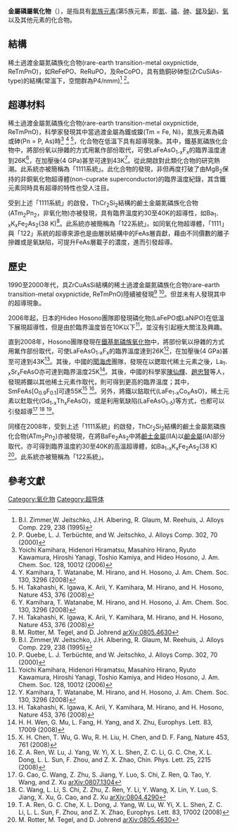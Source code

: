 {{citation style|time=2013-11-25T14:40:34+00:00}}
'''金屬磷屬氧化物'''（{{lang-en|oxypnictide}}），是指具有[[氮族元素|氮族元素]](第5族元素，即[[氮|氮]]、[[磷|磷]]、[[砷|砷]]、[[銻|銻]]及[[鉍|鉍]])、[[氧|氧]]以及其他元素的化合物。

==結構==

稀土過渡金屬氮磷族化合物(rare-earth transition-metal oxypnictide, ReTmPnO)，如ReFePO、ReRuPO，及ReCoPO，具有鋯銅矽砷型(ZrCuSiAs-type)的結構(常溫下，空間群為P4/nmm)<ref name=Zimmer>B.I. Zimmer,W. Jeitschko, J.H. Albering, R. Glaum, M. Reehuis, J. Alloys Comp. 229, 238 (1995)</ref> <ref name=Quebe>P. Quebe, L. J. Terbüchte, and W. Jeitschko, J. Alloys Comp. 302, 70 (2000)</ref>。

==超導材料==

稀土過渡金屬氮磷族化合物(rare-earth transition-metal oxypnictide, ReTmPnO)，科學家發現其中當過渡金屬為鐵或鎳(Tm = Fe, Ni)，氮族元素為磷或砷(Pn = P, As)時<ref name=Hosono2006>Yoichi Kamihara, Hidenori Hiramatsu, Masahiro Hirano, Ryuto Kawamura, Hiroshi Yanagi, Toshio Kamiya, and Hideo Hosono, J. Am. Chem. Soc. 128, 10012 (2006)</ref> <ref name=Hosono2008-1>Y. Kamihara, T. Watanabe, M. Hirano, and H. Hosono, J. Am. Chem. Soc. 130, 3296 (2008)</ref> <ref name=Hosono2008-2>H. Takahashi, K. Igawa, K. Arii, Y. Kamihara, M. Hirano, and H. Hosono, Nature 453, 376 (2008)</ref>，化合物在低溫下具有超導現象。其中，鐵基氮磷族化合物中，將部份氧以摻雜的方式用氟作部份取代，可使LaFeAsO<sub>1-x</sub>F<sub>x</sub>的臨界溫度達到26K<ref name=Hosono2008-1>Y. Kamihara, T. Watanabe, M. Hirano, and H. Hosono, J. Am. Chem. Soc. 130, 3296 (2008)</ref>，在加壓後(4 GPa)甚至可達到43K<ref name=Hosono2008-2>H. Takahashi, K. Igawa, K. Arii, Y. Kamihara, M. Hirano, and H. Hosono, Nature 453, 376 (2008)</ref>。從此開啟對此類化合物的研究熱潮。此系統亦被簡稱為「1111系統」。此化合物的發現，非但再度打破了由MgB<sub>2</sub>保持的非銅氧化物超導體(non-cuprate superconductor)的臨界溫度紀錄，其含鐵元素同時具有超導的特性也受人注目。
  
受到上述「1111系統」的啟發，ThCr<sub>2</sub>Si<sub>2</sub>結構的鹼土金屬氮磷族化合物(ATm<sub>2</sub>Pn<sub>2</sub>，非氧化物)亦被發現，具有臨界溫度約30至40K的超導性，如Ba<sub>1-x</sub>K<sub>x</sub>Fe<sub>2</sub>As<sub>2</sub>(38 K)<ref name=Rotter>M. Rotter, M. Tegel, and D. Johrend [http://arxiv.org/abs/0805.4630v2 arXiv:0805.4630]</ref>。此系統亦被簡稱為「122系統」。如同氧化物超導體，「1111」與「122」系統的超導來源也是由層狀結構中的FeAs層貢獻，藉由不同價數的離子摻雜或是氧缺陷，可提升FeAs層載子的濃度，進而引發超導。

==歷史==

1990至2000年代，具ZrCuAsSi結構的稀土過渡金屬氮磷族化合物(rare-earth transition-metal oxypnictide, ReTmPnO)陸續被發現<ref name=Zimmer>B.I. Zimmer,W. Jeitschko, J.H. Albering, R. Glaum, M. Reehuis, J. Alloys Comp. 229, 238 (1995)</ref> <ref name=Quebe>P. Quebe, L. J. Terbüchte, and W. Jeitschko, J. Alloys Comp. 302, 70 (2000)</ref>。但並未有人發現其中的超導現象。

2006年起，日本的Hideo Hosono團隊即發現磷化物(LaFePO或LaNiPO)在低溫下展現超導性，但是由於臨界溫度皆在10K以下<ref name=Hosono2006>Yoichi Kamihara, Hidenori Hiramatsu, Masahiro Hirano, Ryuto Kawamura, Hiroshi Yanagi, Toshio Kamiya, and Hideo Hosono, J. Am. Chem. Soc. 128, 10012 (2006)</ref>，並沒有引起極大關注及興趣。

直到2008年，Hosono團隊發現在[[鐵基超導體|鐵基氮磷族氧化物]]中，將部份氧以摻雜的方式用氟作部份取代，可使LaFeAsO<sub>1-x</sub>F<sub>x</sub>的臨界溫度達到26K<ref name=Hosono2008-1>Y. Kamihara, T. Watanabe, M. Hirano, and H. Hosono, J. Am. Chem. Soc. 130, 3296 (2008)</ref>，在加壓後(4 GPa)甚至可達到43K<ref name=Hosono2008-2>H. Takahashi, K. Igawa, K. Arii, Y. Kamihara, M. Hirano, and H. Hosono, Nature 453, 376 (2008)</ref>。其後，中國的[[聞海虎|聞海虎]]團隊，發現在以鍶取代稀土元素之後，La<sub>1-x</sub>Sr<sub>x</sub>FeAsO亦可達到臨界溫度25K<ref>H. H. Wen, G. Mu, L. Fang, H. Yang, and X. Zhu, Europhys. Lett. 83, 17009 (2008)</ref>。其後，中國的科學家[[陳仙輝|陳仙輝]]、[[趙忠賢|趙忠賢]]等人，發現將鑭以其他稀土元素作取代，則可得到更高的臨界溫度；其中，SmFeAs[O<sub>0.9</sub>F<sub>0.1</sub>]可達55K<ref>X. H. Chen, T. Wu, G. Wu, R. H. Liu, H. Chen, and D. F. Fang, Nature 453, 761 (2008)</ref> <ref>Z. A. Ren, W. Lu, J. Yang, W. Yi, X. L. Shen, Z. C. Li, G. C. Che, X. L. Dong, L. L. Sun, F. Zhou, and Z. X. Zhao, Chin. Phys. Lett. 25, 2215 (2008)</ref>。另外，將鐵以鈷取代(LaFe<sub>1-x</sub>Co<sub>x</sub>AsO)，稀土元素以釷取代(Gd<sub>1-x</sub>Th<sub>x</sub>FeAsO)，或是利用氧缺陷(LaFeAsO<sub>1-δ</sub>)等方式，也都可以引發超導<ref>G. Cao, C. Wang, Z. Zhu, S. Jiang, Y. Luo, S. Chi, Z. Ren, Q. Tao, Y. Wang, and Z. Xu [http://arxiv.org/abs/0807.1304v2 arXiv:0807.1304]</ref> <ref>C. Wang, L. Li, S. Chi, Z. Zhu, Z. Ren, Y. Li, Y. Wang, X. Lin, Y. Luo, S. Jiang, X. Xu, G. Cao, and Z. Xu [http://arxiv.org/abs/0804.4290v2 arXiv:0804.4290]</ref> <ref>T. A. Ren, G. C. Che, X. L. Dong, J. Yang, W. Lu, W. Yi, X. L. Shen, Z. C. Li, L. L. Sun, F. Zhou, and Z. X. Zhao, Europhys. Lett. 83, 17002 (2008)</ref>。

同樣在2008年，受到上述「1111系統」的啟發，ThCr<sub>2</sub>Si<sub>2</sub>結構的鹼土金屬氮磷族化合物(ATm<sub>2</sub>Pn<sub>2</sub>)亦被發現，在將BaFe<sub>2</sub>As<sub>2</sub>中將[[鹼土金屬|鹼土金屬]](IIA)以[[鹼金屬|鹼金屬]](IA)部分取代，亦可得到臨界溫度約30至40K的高溫超導體，如Ba<sub>1-x</sub>K<sub>x</sub>Fe<sub>2</sub>As<sub>2</sub>(38 K) <ref name=Rotter>M. Rotter, M. Tegel, and D. Johrend [http://arxiv.org/abs/0805.4630v2 arXiv:0805.4630]</ref>。此系統亦被簡稱為「122系統」。

==參考文獻==
{{reflist}}

[[Category:氧化物|Category:氧化物]]
[[Category:超导体|Category:超导体]]